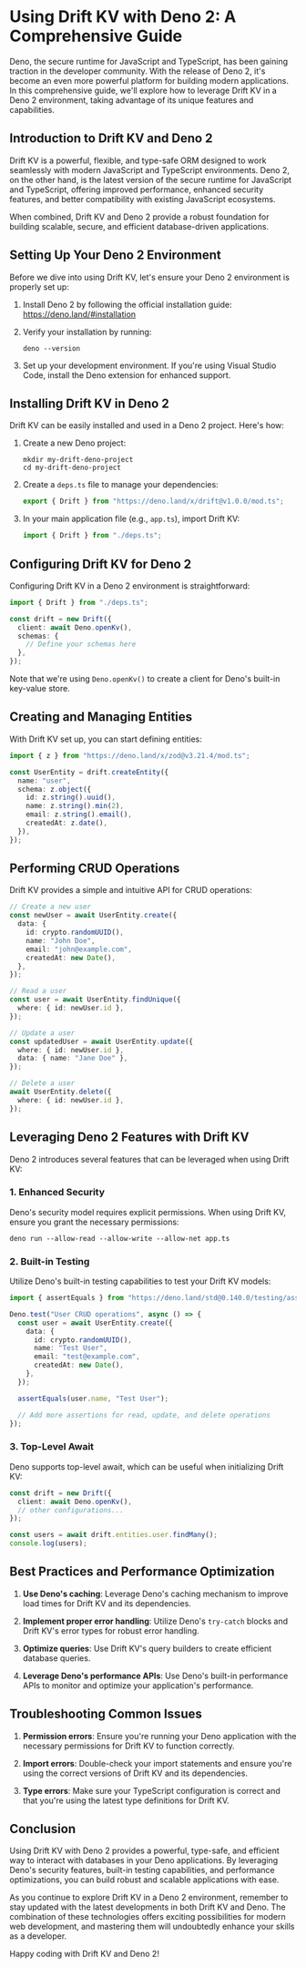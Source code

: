 # Using Drift KV with Deno 2: A Comprehensive Guide

Deno, the secure runtime for JavaScript and TypeScript, has been gaining traction in the developer community. With the release of Deno 2, it's become an even more powerful platform for building modern applications. In this comprehensive guide, we'll explore how to leverage Drift KV in a Deno 2 environment, taking advantage of its unique features and capabilities.
## Introduction to Drift KV and Deno 2

Drift KV is a powerful, flexible, and type-safe ORM designed to work seamlessly with modern JavaScript and TypeScript environments. Deno 2, on the other hand, is the latest version of the secure runtime for JavaScript and TypeScript, offering improved performance, enhanced security features, and better compatibility with existing JavaScript ecosystems.

When combined, Drift KV and Deno 2 provide a robust foundation for building scalable, secure, and efficient database-driven applications.

## Setting Up Your Deno 2 Environment

Before we dive into using Drift KV, let's ensure your Deno 2 environment is properly set up:

1. Install Deno 2 by following the official installation guide: https://deno.land/#installation

2. Verify your installation by running:
   ```
   deno --version
   ```

3. Set up your development environment. If you're using Visual Studio Code, install the Deno extension for enhanced support.

## Installing Drift KV in Deno 2

Drift KV can be easily installed and used in a Deno 2 project. Here's how:

1. Create a new Deno project:
   ```
   mkdir my-drift-deno-project
   cd my-drift-deno-project
   ```

2. Create a `deps.ts` file to manage your dependencies:
   ```typescript
   export { Drift } from "https://deno.land/x/drift@v1.0.0/mod.ts";
   ```

3. In your main application file (e.g., `app.ts`), import Drift KV:
   ```typescript
   import { Drift } from "./deps.ts";
   ```

## Configuring Drift KV for Deno 2

Configuring Drift KV in a Deno 2 environment is straightforward:

```typescript
import { Drift } from "./deps.ts";

const drift = new Drift({
  client: await Deno.openKv(),
  schemas: {
    // Define your schemas here
  },
});
```

Note that we're using `Deno.openKv()` to create a client for Deno's built-in key-value store.

## Creating and Managing Entities

With Drift KV set up, you can start defining entities:

```typescript
import { z } from "https://deno.land/x/zod@v3.21.4/mod.ts";

const UserEntity = drift.createEntity({
  name: "user",
  schema: z.object({
    id: z.string().uuid(),
    name: z.string().min(2),
    email: z.string().email(),
    createdAt: z.date(),
  }),
});
```

## Performing CRUD Operations

Drift KV provides a simple and intuitive API for CRUD operations:

```typescript
// Create a new user
const newUser = await UserEntity.create({
  data: {
    id: crypto.randomUUID(),
    name: "John Doe",
    email: "john@example.com",
    createdAt: new Date(),
  },
});

// Read a user
const user = await UserEntity.findUnique({
  where: { id: newUser.id },
});

// Update a user
const updatedUser = await UserEntity.update({
  where: { id: newUser.id },
  data: { name: "Jane Doe" },
});

// Delete a user
await UserEntity.delete({
  where: { id: newUser.id },
});
```

## Leveraging Deno 2 Features with Drift KV

Deno 2 introduces several features that can be leveraged when using Drift KV:

### 1. Enhanced Security

Deno's security model requires explicit permissions. When using Drift KV, ensure you grant the necessary permissions:

```
deno run --allow-read --allow-write --allow-net app.ts
```

### 2. Built-in Testing

Utilize Deno's built-in testing capabilities to test your Drift KV models:

```typescript
import { assertEquals } from "https://deno.land/std@0.140.0/testing/asserts.ts";

Deno.test("User CRUD operations", async () => {
  const user = await UserEntity.create({
    data: {
      id: crypto.randomUUID(),
      name: "Test User",
      email: "test@example.com",
      createdAt: new Date(),
    },
  });

  assertEquals(user.name, "Test User");

  // Add more assertions for read, update, and delete operations
});
```

### 3. Top-Level Await

Deno supports top-level await, which can be useful when initializing Drift KV:

```typescript
const drift = new Drift({
  client: await Deno.openKv(),
  // other configurations...
});

const users = await drift.entities.user.findMany();
console.log(users);
```

## Best Practices and Performance Optimization

1. **Use Deno's caching**: Leverage Deno's caching mechanism to improve load times for Drift KV and its dependencies.

2. **Implement proper error handling**: Utilize Deno's `try-catch` blocks and Drift KV's error types for robust error handling.

3. **Optimize queries**: Use Drift KV's query builders to create efficient database queries.

4. **Leverage Deno's performance APIs**: Use Deno's built-in performance APIs to monitor and optimize your application's performance.

## Troubleshooting Common Issues

1. **Permission errors**: Ensure you're running your Deno application with the necessary permissions for Drift KV to function correctly.

2. **Import errors**: Double-check your import statements and ensure you're using the correct versions of Drift KV and its dependencies.

3. **Type errors**: Make sure your TypeScript configuration is correct and that you're using the latest type definitions for Drift KV.

## Conclusion

Using Drift KV with Deno 2 provides a powerful, type-safe, and efficient way to interact with databases in your Deno applications. By leveraging Deno's security features, built-in testing capabilities, and performance optimizations, you can build robust and scalable applications with ease.

As you continue to explore Drift KV in a Deno 2 environment, remember to stay updated with the latest developments in both Drift KV and Deno. The combination of these technologies offers exciting possibilities for modern web development, and mastering them will undoubtedly enhance your skills as a developer.

Happy coding with Drift KV and Deno 2!
